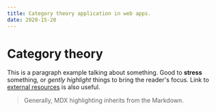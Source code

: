 ```yaml
---
title: Category theory application in web apps.
date: 2020-15-20
---
```


# Category theory

This is a paragraph example talking about something. Good to **stress** something, or _gently highlight_ things to bring the reader's focus. Link to [external resources](https://github.com) is also useful.

<Translation defaultValue="en" />

> Generally, MDX highlighting inherits from the Markdown.
